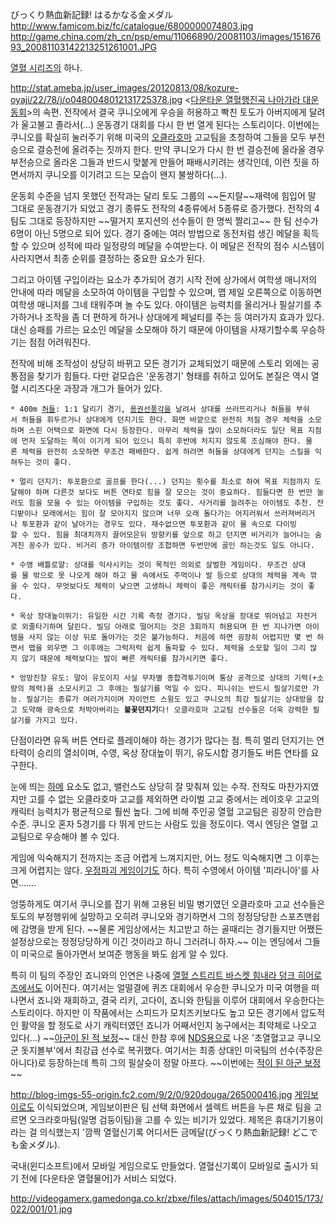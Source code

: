 びっくり熱血新記録! はるかなる金メダル
http://www.famicom.biz/fc/catalogue/6800000074803.jpg
http://game.china.com/zh_cn/psp/emu/11066890/20081103/images/15167693_20081103142213251261001.JPG

[[열혈 시리즈]]의 하나.

http://stat.ameba.jp/user_images/20120813/08/kozure-oyaji/22/78/j/o0480048012131725378.jpg
<[[다운타운 열혈행진곡 나아가라 대운동회]]>의 속편. 전작에서 결국 쿠니오에게 우승을 허용하고 빡친 토도가 아버지에게 달려가 울고불고 졸라서(...) 운동경기 대회를 다시 한 번 열게 된다는 스토리이다. 이번에는 쿠니오를 확실히 눌러주기 위해 미국의 [[오클라호마]] 고교팀을 초청하여 그들을 모두 부전승으로 결승전에 올려주는 짓까지 한다. 만약 쿠니오가 다시 한 번 결승전에 올라올 경우 부전승으로 올라온 그들과 반드시 맞붙게 만들어 패배시키려는 생각인데, 이런 짓을 하면서까지 쿠니오를 이기려고 드는 모습이 왠지 불쌍하다(...). 

운동회 수준을 넘지 못했던 전작과는 달리 토도 그룹의 ~~돈지랄~~재력에 힘입어 말 그대로 운동경기가 되었고 경기 종류도 전작의 4종류에서 5종류로 증가했다. 전작의 4팀도 그대로 등장하지만 ~~떨거지 포지션의 선수들이 한 명씩 짤리고~~ 한 팀 선수가 6명이 아닌 5명으로 되어 있다. 경기 중에는 여러 방법으로 동전처럼 생긴 메달을 획득할 수 있으며 성적에 따라 일정량의 메달을 수여받는다. 이 메달은 전작의 점수 시스템이 사라지면서 최종 순위를 결정하는 중요한 요소가 된다. 

그리고 아이템 구입이라는 요소가 추가되어 경기 시작 전에 상가에서 여학생 매니저의 안내에 따라 메달을 소모하여 아이템을 구입할 수 있으며, 맵 제일 오른쪽으로 이동하면 여학생 매니저를 그네 태워주며 놀 수도 있다. 아이템은 능력치를 올리거나 필살기를 추가하거나 조작을 좀 더 편하게 하거나 상대에게 페널티를 주는 등 여러가지 효과가 있다. 대신 승패를 가르는 요소인 메달을 소모해야 하기 때문에 아이템을 사재기할수록 우승하기는 점점 어려워진다. 

전작에 비해 조작성이 상당히 바뀌고 모든 경기가 교체되었기 때문에 스토리 외에는 공통점을 찾기가 힘들다. 다만 겉모습은 '운동경기' 형태를 취하고 있어도 본질은 역시 열혈 시리즈다운 과장과 개그가 들어가 있다. 

 * 400m [[허들]]: 1:1 달리기 경기, [[용권선풍각]]을 날려서 상대를 쓰러뜨리거나 허들을 부숴서 허들을 휘두르거나 상대에게 던지기도 한다. 화면 바깥으로 완전히 처질 경우 체력을 소모하며 스핀 어택으로 화면에 다시 등장한다. 아무리 체력을 많이 소모하더라도 일단 목표 지점에 먼저 도달하는 쪽이 이기게 되어 있으니 특히 후반에 처지지 않도록 조심해야 한다. 물론 체력을 완전히 소모하면 무조건 패배한다. 쉽게 하려면 허들을 상대에게 던지는 스킬을 익혀두는 것이 좋다. 

 * 멀리 던지기: 투포환으로 골프를 한다(...) 던지는 횟수를 최소로 하여 목표 지점까지 도달해야 하며 다른것 보다도 버튼 연타로 힘을 잘 모으는 것이 중요하다. 힘들다면 한 번만 눌러도 힘을 모을 수 있는 아이템을 구입하는 것도 좋다. 사거리를 늘려주는 아이템도 추천. 잔디밭이나 모래에서는 힘이 잘 모아지지 않으며 너무 오래 돌다가는 어지러워서 쓰러져버리거나 투포환과 같이 날아가는 경우도 있다. 재수없으면 투포환과 같이 물 속으로 다이빙할 수 있다. 힘을 최대치까지 끌어모은뒤 방향키를 앞으로 하고 던지면 비거리가 늘어나는 숨겨진 꽁수가 있다. 비거리 증가 아이템이랑 조합하면 두번만에 골인 하는것도 일도 아니다.

 * 수영 배틀로얄: 상대를 익사시키는 것이 목적인 의외로 살벌한 게임이다. 무조건 상대를 물 밖으로 못 나오게 해야 하고 물 속에서도 주먹이나 발 등으로 상대의 체력을 계속 깎을 수 있다. 무엇보다도 체력이 낮으면 고생하니 체력이 좋은 캐릭터를 참가시키는 것이 좋다. 

 * 옥상 장대높이뛰기: 유일한 시간 기록 측정 경기다. 빌딩 옥상을 장대로 뛰어넘고 자전거로 외줄타기하며 달린다. 빌딩 아래로 떨어지는 것은 3회까지 허용되며 한 번 지나가면 아이템을 사지 않는 이상 뒤로 돌아가는 것은 불가능하다. 처음에 하면 굉장히 어렵지만 몇 번 하면서 맵을 외우면 그 이후에는 그럭저럭 쉽게 돌파할 수 있다. 체력을 소모할 일이 그리 많지 않기 때문에 체력보다는 발이 빠른 캐릭터를 참가시키면 좋다. 

 * 엉망진창 유도: 말이 유도이지 사실 무차별 종합격투기이며 통상 공격으로 상대의 기력(+소량의 체력)을 소모시키고 그 후에는 필살기를 먹일 수 있다. 피니쉬는 반드시 필살기로만 가능. 필살기는 종류가 여러가지이며 자이언트 스윙도 있고 쿠니오의 최강 필살기는 상대방을 잡고 도약해 광속으로 처박아버리는 '''불꽃던지기'''다! 오클라호마 고교팀 선수들은 더욱 강력한 필살기를 가지고 있다. 

단점이라면 유독 버튼 연타로 플레이해야 하는 경기가 많다는 점. 특히 멀리 던지기는 연타력이 승리의 열쇠이며, 수영, 옥상 장대높이 뛰기, 유도시합 경기들도 버튼 연타를 요구한다. 

눈에 띄는 [[하메]] 요소도 없고, 밸런스도 상당히 잘 맞춰져 있는 수작. 전작도 마찬가지였지만 고를 수 없는 오클라호마 고교를 제외하면 라이벌 고교 중에서는 레이호우 고교의 캐릭터 능력치가 평균적으로 훨씬 높다. 그에 비해 주인공 열혈 고교팀은 굉장히 안습한 수준. 쿠니오 혼자 5경기를 다 뛰게 만드는 사람도 있을 정도이다. 역시 엔딩은 열혈 고교팀으로 우승해야 볼 수 있다. 

게임에 익숙해지기 전까지는 조금 어렵게 느껴지지만, 어느 정도 익숙해지면 그 이후는 크게 어렵지는 않다. [[우정파괴 게임]]이기도 하다. 특히 수영에서 아이템 '피라니아'를 사면…….

엉뚱하게도 여기서 쿠니오를 잡기 위해 고용된 비밀 병기였던 오클라호마 고교 선수들은 토도의 부정행위에 실망하고 오히려 쿠니오와 경기하면서 그의 정정당당한 스포츠맨쉽에 감명을 받게 된다. ~~물론 게임상에서는 치고받고 하는 골때리는 경기들지만 어쨌든 설정상으로는 정정당당하게 이긴 것이라고 하니 그러려니 하자.~~ 이는 엔딩에서 그들이 미국으로 돌아가면서 보여준 행동을 봐도 쉽게 알 수 있다. 

특히 이 팀의 주장인 죠니와의 인연은 나중에 [[열혈 스트리트 바스켓 힘내라 덩크 히어로즈]]에서도 이어진다. 여기서는 얼떨결에 퀴즈 대회에서 우승한 쿠니오가 미국 여행을 떠나면서 죠니와 재회하고, 결국 리키, 고다이, 죠니와 한팀을 이루어 대회에서 우승한다는 스토리이다. 하지만 이 작품에서는 스피드가 모치즈키보다도 높고 모든 경기에서 압도적인 활약을 할 정도로 사기 캐릭터였던 죠니가 어째서인지 농구에서는 최약체로 나오고 있다(...) ~~[[아군이 된 적 보정]]~~ 대신 한참 후에 [[NDS]]용으로 나온 '초열혈고교 쿠니오군 돗지볼부'에서 최강급 선수로 복귀했다. 여기서는 최종 상대인 미국팀의 선수(주장은 아니다)로 등장하는데 특히 그의 필살슛이 정말 아프다. ~~이번에는 [[적이 된 아군 보정]]~~

http://blog-imgs-55-origin.fc2.com/9/2/0/920douga/265000416.jpg
[[게임보이]]로도 이식되었으며, 게임보이판은 팀 선택 화면에서 셀렉트 버튼을 누른 채로 팀을 고르면 오크라호마팀(일명 검둥이팀)을 고를 수 있는 비기가 있었다. 제목은 휴대기기용이라는 걸 의식했는지 '깜짝 열혈신기록 어디서든 금메달(びっくり熱血新記録! どこでも金メダル).

국내(윈디소프트)에서 모바일 게임으로도 만들었다. 열혈신기록이 모바일로 출시가 되기 전에 [다운타운 열혈물어]가 서비스 되었다.

http://videogamerx.gamedonga.co.kr/zbxe/files/attach/images/504015/173/022/001/01.jpg

